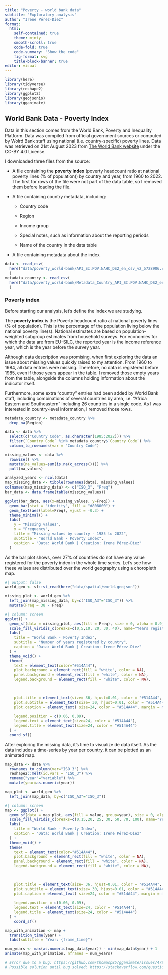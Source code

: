 ```yaml
---
title: "Poverty - world bank data"
subtitle: "Exploratory analysis"
author: "Irene Pérez-Díez"
format:
  html:
    self-contained: true
    theme: minty
    smooth-scroll: true
    code-fold: true
    code-summary: "Show the code"
    fig-format: svg
    title-block-banner: true
editor: visual
---
```


```r
library(here)
library(tidyverse)
library(reshape2)
library(ggplot2)
library(geojsonio)
library(gganimate)
```

## World Bank Data - Poverty Index

Data in this section comes from the World Bank, Poverty and Inequality Platform. Data was compiled from official government sources or computed by Wolrd Bank staff using national (i.e. country-specific) poverty lines. Data was retrieved on 21st August 2023 from [The World Bank website](https://data.worldbank.org/indicator/SI.POV.NAHC?view=map&year=2022) under the CC-BY 4.0 License.

I downloaded three files from the source:

-   A file containing the **poverty index** (poverty headcount ratio at national poverty lines (% of population)) by country and year, from 1960 to 2022. The first for rows of the file were not part of the data table, so I removed them before loading the file.

-   A file containing country metadata, including:

    -   Country code

    -   Region

    -   Income group

    -   Special notes, such as information about the reporting periods

    -   Name of the country in the data table

-   A file containing metadata about the index

```r

data <- read_csv(
  here("data/poverty_world-bank/API_SI.POV.NAHC_DS2_en_csv_v2_5728906.csv")
  )
metadata_country <- read_csv(
  here("data/poverty_world-bank/Metadata_Country_API_SI.POV.NAHC_DS2_en_csv_v2_5728906.csv")
  )
```

### Poverty index

Before starting our analysis, let's define the index we are studying.

The **poverty index** is the Poverty headcount ratio at national poverty lines (% of population). This is the percentage of the population living below the national poverty line(s). National estimates are based on population-weighted subgroup estimates from household surveys. For economies for which the data are from EU-SILC, the reported year is the income reference year, which is the year before the survey year.

Although data description was promising, when first exploring the data an issue about missing values quickly raised to my attention. From 1960 to 1984, all data entries were missing. Therefore, no data is registered before 1985, even if those years appear in the table. I removed those empty years from the table, alongside the columns holding information about the indicator itself.

Furthermore, some extra "country" entries had been added by World Bank staff, including combinations of several countries by area, i.e. "Africa Eastern and Southeastern" including 26 countries in a single code. As I was interested in country-level information, I removed those rows.

```r
metadata_country <- metadata_country %>%
  drop_na(Region)

data <- data %>%
  select(c("Country Code", as.character(1985:2022))) %>%
  filter(`Country Code` %in% metadata_country$`Country Code`) %>%
  column_to_rownames(var = "Country Code")
```

```r
missing_values <- data %>%
  rowwise() %>%
  mutate(na_values=sum(is.na(c_across()))) %>%
  pull(na_values)

analyzed_years <- ncol(data)
map_missing_data <- tibble(rownames(data), missing_values)
colnames(map_missing_data) <- c("ISO_3", "Freq")
bar_data <- data.frame(table(missing_values))
```

```r

ggplot(bar_data, aes(x=missing_values, y=Freq)) +
  geom_bar(stat = "identity", fill = "#808000") +
  geom_text(aes(label=Freq), vjust = -0.3) +
  theme_minimal() +
  labs(
    y = "Missing values",
    x = "Frequency",
    title = "Missing values by country - 1985 to 2022",
    subtitle = "World Bank - Poverty Index",
    caption = "Data: World Bank | Creation: Irene Pérez-Díez"
  )
```

As the bar plot shows, over 27% of countries do not have any value registered for the poverty index in the whole time series. Let's see how these values are distributed over the world geography using a choropleth map.

```r
#| output: false
world_geo <- sf::st_read(here("data/spatial/world.geojson"))

missing_plot <- world_geo %>%
  left_join(map_missing_data, by=c("ISO_A3"="ISO_3")) %>%
  mutate(Freq = 38 - Freq)
```

```r
#| column: screen
ggplot() +
  geom_sf(data = missing_plot, aes(fill = Freq), size = 0, alpha = 0.9) +
  scale_fill_viridis_c(breaks=c(0,5,10, 20, 30, 40), name="Years registered", guide = guide_legend( keyheight = unit(6, units = "mm"), keywidth=unit(18, units = "mm"), label.position = "bottom", title.position = 'top', nrow=1) ) +
  labs(
    title = "World Bank - Poverty Index",
    subtitle = "Number of years registered by country",
    caption = "Data: World Bank | Creation: Irene Pérez-Díez"
  ) + 
  theme_void() +
  theme(
    text = element_text(color="#514A44"),
    plot.background = element_rect(fill = "white", color = NA),
    panel.background = element_rect(fill = "white", color = NA),
    legend.background = element_rect(fill = "white", color = NA),
    
    

    plot.title = element_text(size= 36, hjust=0.01, color = "#514A44", margin = margin(b = -0.1, t = 0.4, l = 2, unit = "cm")),
    plot.subtitle = element_text(size= 30, hjust=0.01, color = "#514A44", margin = margin(b = -0.1, t = 0.43, l = 2, unit = "cm")),
    plot.caption = element_text( size=24, color = "#514A44", margin = margin(b = 0.3, r=-99, unit = "cm") ),
    
    legend.position = c(0.06, 0.09),
    legend.text = element_text(size=24, color = "#514A44"),
    legend.title = element_text(size=24, color = "#514A44")
  ) +
  coord_sf()
```

After exploring the missing data, it's time to visualize de data itself. As the data includes a time-series by year per country, it can be plotted as an animated map.

```r

map_data <- data %>%
  rownames_to_column(var="ISO_3") %>%
  reshape2::melt(id.vars = "ISO_3") %>%
  rename("year"="variable") %>%
  mutate(year=as.numeric(year))

map_plot <- world_geo %>%
  left_join(map_data, by=c("ISO_A3"="ISO_3"))

#| column: screen
map <- ggplot() +
  geom_sf(data = map_plot, aes(fill = value, group=year), size = 0, alpha = 0.9) + 
  scale_fill_viridis_c(breaks=c(0,15,20, 25, 30, 50, 70, 100), name="Years registered") +
  labs(
    title = "World Bank - Poverty Index",
    caption = "Data: World Bank | Creation: Irene Pérez-Díez"
  ) + 
  theme_void() +
  theme(
    text = element_text(color="#514A44"),
    plot.background = element_rect(fill = "white", color = NA),
    panel.background = element_rect(fill = "white", color = NA),
    legend.background = element_rect(fill = "white", color = NA),
    
    

    plot.title = element_text(size= 36, hjust=0.01, color = "#514A44", margin = margin(b = -0.1, t = 0.4, l = 2, unit = "cm")),
    plot.subtitle = element_text(size= 30, hjust=0.01, color = "#514A44", margin = margin(b = -0.1, t = 0.43, l = 2, unit = "cm")),
    plot.caption = element_text( size=24, color = "#514A44", margin = margin(b = 0.3, r=-99, unit = "cm") ),
    
    legend.position = c(0.06, 0.09),
    legend.text = element_text(size=24, color = "#514A44"),
    legend.title = element_text(size=24, color = "#514A44")
  ) +
    coord_sf()

map_with_animation <- map +
  transition_time(year) +
  labs(subtitle = "Year: {frame_time}")

num_years <- max(as.numeric(map_data$year)) - min(map_data$year) + 1
animate(map_with_animation, nframes = num_years)

# Error due to a bug: https://github.com/thomasp85/gganimate/issues/479
# Possible solution until bug solved: https://stackoverflow.com/questions/75979821/error-arguments-have-different-crs-in-gganimate
```
